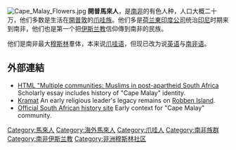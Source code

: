 [[File:Cape_Malay_Flowers.jpg|upright]]
'''開普馬來人'''，是[[南非|南非]]的有色人种，人口大概二十万，他们多数是生活在[[開普敦|開普敦]]的[[爪哇族|爪哇族]]。他们多是[[荷兰東印度公司|荷兰東印度公司]]统治[[印尼|印尼]]时期来到南非，他们也是第一个把[[伊斯兰教|伊斯兰教]]信仰傳到南非的民族。

他们是南非最大[[穆斯林|穆斯林]]羣体，本来说[[爪哇语|爪哇语]]，但现已改为说[[英语|英语]]与[[南非语|南非语]]。

==外部連結==
* [http://web.uct.ac.za/depts/religion/documents/ARISA/2004_SF1.pdf HTML "Multiple communities: Muslims in post-apartheid South Africa] {{Wayback|url=http://web.uct.ac.za/depts/religion/documents/ARISA/2004_SF1.pdf |date=20131126050152 }} Scholarly essay includes history of "Cape Malay" identity.
* [https://web.archive.org/web/20050909133815/http://www.robben-island.org.za/departments/heritage/gallery/kramat.asp Kramat] An early religious leader's legacy remains on [[Robben_Island|Robben Island]].
* [https://web.archive.org/web/20131004150252/http://www.info.gov.za/aboutsa/history.htm#colonial Official South African history site] Early context for "Cape Malay" community.


{{各国马来人}}
{{海外印尼人}}
[[Category:馬來人|Category:馬來人]]
[[Category:海外馬來人|Category:海外馬來人]]
[[Category:爪哇人|Category:爪哇人]]
[[Category:南非族群|Category:南非族群]]
[[Category:南非伊斯兰教|Category:南非伊斯兰教]]
[[Category:非洲穆斯林社区|Category:非洲穆斯林社区]]